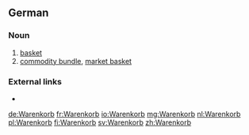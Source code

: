 ==German==
===Noun===
{{de-noun|m|Warenkorbs|gen2=Warenkorbes|Warenkörbe}}
#[[basket]]
#[[commodity bundle]], [[market basket]]

===External links===
* {{R:Duden}}

[[de:Warenkorb]]
[[fr:Warenkorb]]
[[io:Warenkorb]]
[[mg:Warenkorb]]
[[nl:Warenkorb]]
[[pl:Warenkorb]]
[[fi:Warenkorb]]
[[sv:Warenkorb]]
[[zh:Warenkorb]]
